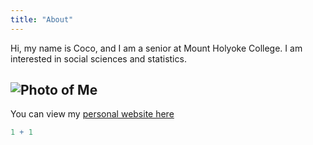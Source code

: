 ```yaml
---
title: "About"
---
```


Hi, my name is Coco, and I am a senior at Mount Holyoke College. I am interested in social sciences and statistics.

## ![Photo of Me](images/IMG_0266.jpg)

You can view my [personal website here](https://sites.google.com/mtholyoke.edu/coco-jiang/homepage?authuser=0&pli=1)

```r
1 + 1
```
